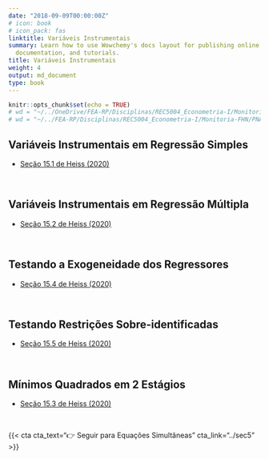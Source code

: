 ```yaml
---
date: "2018-09-09T00:00:00Z"
# icon: book
# icon_pack: fas
linktitle: Variáveis Instrumentais
summary: Learn how to use Wowchemy's docs layout for publishing online courses, software
  documentation, and tutorials.
title: Variáveis Instrumentais
weight: 4
output: md_document
type: book
---
```


```r
knitr::opts_chunk$set(echo = TRUE)
# wd = "~/../OneDrive/FEA-RP/Disciplinas/REC5004_Econometria-I/Monitoria-FHN/PNADc" # Aspire
# wd = "~/../FEA-RP/Disciplinas/REC5004_Econometria-I/Monitoria-FHN/PNADc" # Nitro
```


## Variáveis Instrumentais em Regressão Simples

- [Seção 15.1 de Heiss (2020)](http://www.urfie.net/read/index.html#page/247)




</br>


## Variáveis Instrumentais em Regressão Múltipla

- [Seção 15.2 de Heiss (2020)](http://www.urfie.net/read/index.html#page/249)



</br>


## Testando a Exogeneidade dos Regressores

- [Seção 15.4 de Heiss (2020)](http://www.urfie.net/read/index.html#page/252)



</br>


## Testando Restrições Sobre-identificadas

- [Seção 15.5 de Heiss (2020)](http://www.urfie.net/read/index.html#page/252)




</br>


## Mínimos Quadrados em 2 Estágios

- [Seção 15.3 de Heiss (2020)](http://www.urfie.net/read/index.html#page/250)




</br>

{{< cta cta_text="👉 Seguir para Equações Simultâneas" cta_link="../sec5" >}}
